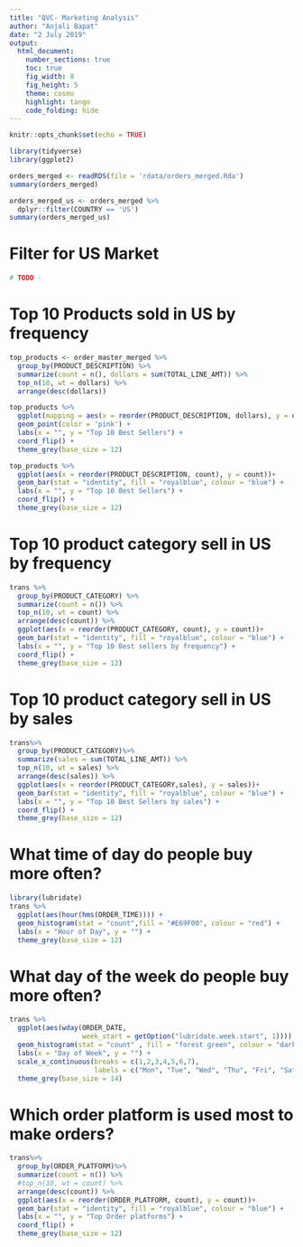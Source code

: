 ```yaml
---
title: "QVC- Marketing Analysis"
author: "Anjali Bapat"
date: "2 July 2019"
output:
  html_document:
    number_sections: true
    toc: true
    fig_width: 8
    fig_height: 5
    theme: cosmo
    highlight: tango
    code_folding: hide
---
```


```r
knitr::opts_chunk$set(echo = TRUE)
```

```r

library(tidyverse)
library(ggplot2)

```

```r

orders_merged <- readRDS(file = 'rdata/orders_merged.Rda')
summary(orders_merged)

orders_merged_us <- orders_merged %>%
  dplyr::filter(COUNTRY == 'US')
summary(orders_merged_us)

```


# Filter for US Market
```r
# TODO - 

```


# Top 10 Products sold in US by frequency
```r

top_products <- order_master_merged %>% 
  group_by(PRODUCT_DESCRIPTION) %>% 
  summarize(count = n(), dollars = sum(TOTAL_LINE_AMT)) %>% 
  top_n(10, wt = dollars) %>%
  arrange(desc(dollars))

top_products %>%
  ggplot(mapping = aes(x = reorder(PRODUCT_DESCRIPTION, dollars), y = dollars, size = count)) +
  geom_point(color = 'pink') +
  labs(x = "", y = "Top 10 Best Sellers") +
  coord_flip() +
  theme_grey(base_size = 12)

top_products %>%
  ggplot(aes(x = reorder(PRODUCT_DESCRIPTION, count), y = count))+
  geom_bar(stat = "identity", fill = "royalblue", colour = "blue") +
  labs(x = "", y = "Top 10 Best Sellers") +
  coord_flip() +
  theme_grey(base_size = 12)

```




# Top 10 product category sell in US by frequency
```r
trans %>% 
  group_by(PRODUCT_CATEGORY) %>% 
  summarize(count = n()) %>% 
  top_n(10, wt = count) %>%
  arrange(desc(count)) %>% 
  ggplot(aes(x = reorder(PRODUCT_CATEGORY, count), y = count))+
  geom_bar(stat = "identity", fill = "royalblue", colour = "blue") +
  labs(x = "", y = "Top 10 Best sellers by frequency") +
  coord_flip() +
  theme_grey(base_size = 12)
```

# Top 10 product category sell in US by sales
```r
trans%>%
  group_by(PRODUCT_CATEGORY)%>%
  summarize(sales = sum(TOTAL_LINE_AMT)) %>% 
  top_n(10, wt = sales) %>%
  arrange(desc(sales)) %>% 
  ggplot(aes(x = reorder(PRODUCT_CATEGORY,sales), y = sales))+
  geom_bar(stat = "identity", fill = "royalblue", colour = "blue") +
  labs(x = "", y = "Top 10 Best Sellers by sales") +
  coord_flip() +
  theme_grey(base_size = 12)
```

# What time of day do people buy more often?

```r
library(lubridate)
trans %>%
  ggplot(aes(hour(hms(ORDER_TIME)))) +
  geom_histogram(stat = "count",fill = "#E69F00", colour = "red") +
  labs(x = "Hour of Day", y = "") +
  theme_grey(base_size = 12)
```

# What day of the week do people buy more often?
```r
trans %>%
  ggplot(aes(wday(ORDER_DATE,
                  week_start = getOption("lubridate.week.start", 1)))) +
  geom_histogram(stat = "count" , fill = "forest green", colour = "dark green") +
  labs(x = "Day of Week", y = "") +
  scale_x_continuous(breaks = c(1,2,3,4,5,6,7),
                     labels = c("Mon", "Tue", "Wed", "Thu", "Fri", "Sat", "Sun")) +
  theme_grey(base_size = 14)
```

# Which order platform is used most to make orders?
```r
trans%>%
  group_by(ORDER_PLATFORM)%>%
  summarize(count = n()) %>% 
  #top_n(10, wt = count) %>%
  arrange(desc(count)) %>% 
  ggplot(aes(x = reorder(ORDER_PLATFORM, count), y = count))+
  geom_bar(stat = "identity", fill = "royalblue", colour = "blue") +
  labs(x = "", y = "Top Order platforms") +
  coord_flip() +
  theme_grey(base_size = 12)
```
